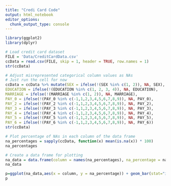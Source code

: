 ```yaml
---
title: "Credi Card Code"
output: html_notebook
editor_options: 
  chunk_output_type: console
---
```


```r
library(ggplot2)
library(dplyr)
```

```r
# Load credit card dataset
FILE = 'Data/CreditCardData.csv'
ccData = read.csv(FILE, skip = 1, header = TRUE, row.names = 1)
str(ccData)
```

```r
# Adjust misrepresented categorical column values as NAs
# Just run the cell for now
ccData = ccData %>% mutate(SEX = ifelse(!(SEX %in% c(1, 2)), NA, SEX),
EDUCATION = ifelse(!(EDUCATION %in% c(1, 2, 3, 4)), NA, EDUCATION),
MARRIAGE = ifelse(!(MARRIAGE %in% c(1, 2)), NA, MARRIAGE),
PAY_0 = ifelse(!(PAY_0 %in% c(-1,1,2,3,4,5,6,7,8,9)), NA, PAY_0),
PAY_2 = ifelse(!(PAY_2 %in% c(-1,1,2,3,4,5,6,7,8,9)), NA, PAY_2),
PAY_3 = ifelse(!(PAY_3 %in% c(-1,1,2,3,4,5,6,7,8,9)), NA, PAY_3),
PAY_4 = ifelse(!(PAY_4 %in% c(-1,1,2,3,4,5,6,7,8,9)), NA, PAY_4),
PAY_5 = ifelse(!(PAY_5 %in% c(-1,1,2,3,4,5,6,7,8,9)), NA, PAY_5),
PAY_6 = ifelse(!(PAY_6 %in% c(-1,1,2,3,4,5,6,7,8,9)), NA, PAY_6))
str(ccData)
```

```r
# Plot percentage of NAs in each column of the data frame
na_percentages = sapply(ccData, function(x) mean(is.na(x)) * 100)
na_percentages
```

```r
# Create a data frame for plotting
na_data = data.frame(column = names(na_percentages), na_percentage = na_percentages)
na_data
```

```r
p=ggplot(na_data,aes(x = column, y = na_percentage)) + geom_bar(stat="identity",fill="blue")+ coord_flip()
p
```



